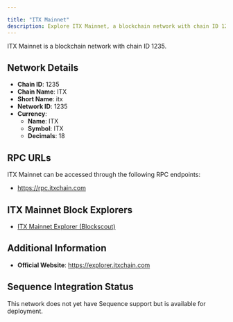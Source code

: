 ```yaml
---

title: "ITX Mainnet"
description: Explore ITX Mainnet, a blockchain network with chain ID 1235. Learn about its native currency, ITX, and how to interact with the network.
---
```




ITX Mainnet is a blockchain network with chain ID 1235.

## Network Details

- **Chain ID**: 1235
- **Chain Name**: ITX
- **Short Name**: itx
- **Network ID**: 1235
- **Currency**: 
  - **Name**: ITX
  - **Symbol**: ITX
  - **Decimals**: 18

## RPC URLs

ITX Mainnet can be accessed through the following RPC endpoints:

- https://rpc.itxchain.com

## ITX Mainnet Block Explorers

- [ITX Mainnet Explorer (Blockscout)](https://explorer.itxchain.com)

## Additional Information

- **Official Website**: https://explorer.itxchain.com

## Sequence Integration Status

This network does not yet have Sequence support but is available for deployment.

